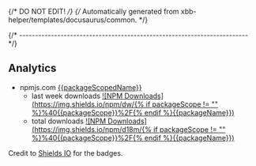 {/* DO NOT EDIT! */}
{/* Automatically generated from xbb-helper/templates/docusaurus/common. */}


{/* ------------------------------------------------------------------------ */}

## Analytics

- npmjs.com [{{packageScopedName}}](https://www.npmjs.com/package/{{packageScopedName}})
  - last week downloads [![NPM Downloads](https://img.shields.io/npm/dw/{% if packageScope != "" %}%40{{packageScope}}%2F{% endif %}{{packageName}})](https://www.npmjs.com/package/{{packageScopedName}}/)
  - total downloads [![NPM Downloads](https://img.shields.io/npm/d18m/{% if packageScope != "" %}%40{{packageScope}}%2F{% endif %}{{packageName}})
](https://www.npmjs.com/package/{{packageScopedName}}/)

Credit to [Shields IO](https://shields.io) for the badges.
